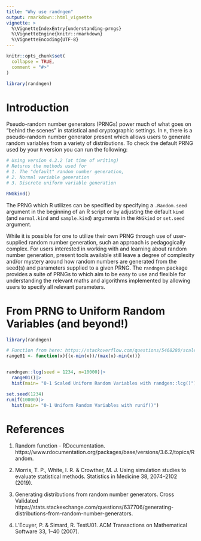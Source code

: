 ```yaml
---
title: "Why use randngen"
output: rmarkdown::html_vignette
vignette: >
  %\VignetteIndexEntry{understanding-prngs}
  %\VignetteEngine{knitr::rmarkdown}
  %\VignetteEncoding{UTF-8}
---
```


```r
knitr::opts_chunk$set(
  collapse = TRUE,
  comment = "#>"
)
```

```r
library(randngen)
```


# Introduction

Pseudo-random number generators (PRNGs) power much of what goes on "behind the scenes" in statistical and cryptographic settings. In `R`, there is a pseudo-random number generator present which allows users to generate random variables from a variety of distributions. To check the default PRNG used by your `R` version you can run the following: 

```r
# Using version 4.2.2 (at time of writing)
# Returns the methods used for
# 1. The "default" random number generation, 
# 2. Normal variable generation 
# 3. Discrete uniform variable generation

RNGkind()
```


The PRNG which R utilizes can be specified by specifying a `.Random.seed` argument in the beginning of an R script or by adjusting the default `kind` (and `normal.kind` and `sample.kind`) arguments in the `RNGkind` or `set.seed` argument. 

While it is possible for one to utilize their own PRNG through use of user-supplied random number generation, such an approach is pedagogically complex. For users interested in working with and learning about random number generation, present tools available still leave a degree of complexity and/or mystery around how random numbers are generated from the seed(s) and parameters supplied to a given PRNG. The `randngen` package provides a suite of PRNGs to which aim to be easy to use and flexible for understanding the relevant maths and algorithms implemented by allowing users to specify all relevant parameters. 


# From PRNG to Uniform Random Variables (and beyond!)

```r
library(randngen)

# Function from here: https://stackoverflow.com/questions/5468280/scale-a-series-between-two-points
range01 <- function(x){(x-min(x))/(max(x)-min(x))}


randngen::lcg(seed = 1234, n=10000)|>
  range01()|>
  hist(main= "0-1 Scaled Uniform Random Variables with randgen::lcg()")
```

```r
set.seed(1234)
runif(10000)|>
  hist(main= "0-1 Uniform Random Variables with runif()")
```


# References

1. Random function - RDocumentation. https://www.rdocumentation.org/packages/base/versions/3.6.2/topics/Random.

2. Morris, T. P., White, I. R. & Crowther, M. J. Using simulation studies to evaluate statistical methods. Statistics in Medicine 38, 2074–2102 (2019).

3. Generating distributions from random number generators. Cross Validated https://stats.stackexchange.com/questions/637706/generating-distributions-from-random-number-generators.

4. L’Ecuyer, P. & Simard, R. TestU01. ACM Transactions on Mathematical Software 33, 1–40 (2007).
